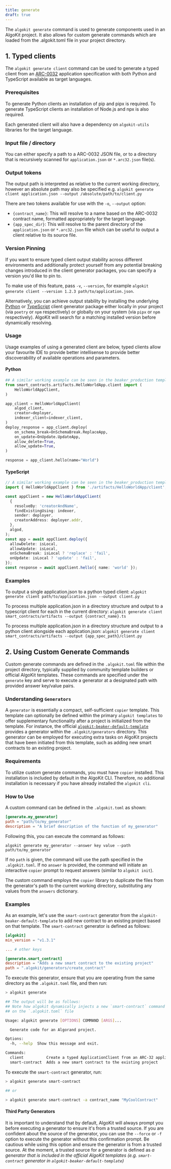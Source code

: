 ```yaml
---
title: generate
draft: true
---
```


The `algokit generate` command is used to generate components used in an AlgoKit project. It also allows for custom generate commands which are loaded from the .algokit.toml file in your project directory.

## 1. Typed clients

The `algokit generate client` command can be used to generate a typed client from an [ARC-0032](https://arc.algorand.foundation/ARCs/arc-0032) application specification with both Python and TypeScript available as target languages.

### Prerequisites

To generate Python clients an installation of pip and pipx is required.
To generate TypeScript clients an installation of Node.js and npx is also required.

Each generated client will also have a dependency on `algokit-utils` libraries for the target language.

### Input file / directory

You can either specify a path to a ARC-0032 JSON file, or to a directory that is recursively scanned for `application.json` or `*.arc32.json` file(s).

### Output tokens

The output path is interpreted as relative to the current working directory, however an absolute path may also be specified e.g.
`algokit generate client application.json --output /absolute/path/to/client.py`

There are two tokens available for use with the `-o`, `--output` option:

- `{contract_name}`: This will resolve to a name based on the ARC-0032 contract name, formatted appropriately for the target language.
- `{app_spec_dir}`: This will resolve to the parent directory of the `application.json` or `*.arc32.json` file which can be useful to output a client relative to its source file.

### Version Pinning

If you want to ensure typed client output stability across different environments and additionally protect yourself from any potential breaking changes introduced in the client generator packages, you can specify a version you'd like to pin to.

To make use of this feature, pass `-v`, `--version`, for example `algokit generate client --version 1.2.3 path/to/application.json`.

Alternatively, you can achieve output stability by installing the underlying [Python](https://github.com/algorandfoundation/algokit-client-generator-py) or [TypeScript](https://github.com/algorandfoundation/algokit-client-generator-ts) client generator package either locally in your project (via `poetry` or `npm` respectively) or globally on your system (via `pipx` or `npm` respectively). AlgoKit will search for a matching installed version before dynamically resolving.

### Usage

Usage examples of using a generated client are below, typed clients allow your favourite IDE to provide better intellisense to provide better discoverability
of available operations and parameters.

#### Python

```python
## A similar working example can be seen in the beaker_production template, when using Python deployment
from smart_contracts.artifacts.HelloWorldApp.client import (
    HelloWorldAppClient,
)

app_client = HelloWorldAppClient(
    algod_client,
    creator=deployer,
    indexer_client=indexer_client,
)
deploy_response = app_client.deploy(
    on_schema_break=OnSchemaBreak.ReplaceApp,
    on_update=OnUpdate.UpdateApp,
    allow_delete=True,
    allow_update=True,
)

response = app_client.hello(name="World")
```

#### TypeScript

```typescript
// A similar working example can be seen in the beaker_production template, when using TypeScript deployment
import { HelloWorldAppClient } from './artifacts/HelloWorldApp/client';

const appClient = new HelloWorldAppClient(
  {
    resolveBy: 'creatorAndName',
    findExistingUsing: indexer,
    sender: deployer,
    creatorAddress: deployer.addr,
  },
  algod,
);
const app = await appClient.deploy({
  allowDelete: isLocal,
  allowUpdate: isLocal,
  onSchemaBreak: isLocal ? 'replace' : 'fail',
  onUpdate: isLocal ? 'update' : 'fail',
});
const response = await appClient.hello({ name: 'world' });
```

### Examples

To output a single application.json to a python typed client:
`algokit generate client path/to/application.json --output client.py`

To process multiple application.json in a directory structure and output to a typescript client for each in the current directory:
`algokit generate client smart_contracts/artifacts --output {contract_name}.ts`

To process multiple application.json in a directory structure and output to a python client alongside each application.json:
`algokit generate client smart_contracts/artifacts --output {app_spec_path}/client.py`

## 2. Using Custom Generate Commands

Custom generate commands are defined in the `.algokit.toml` file within the project directory, typically supplied by community template builders or official AlgoKit templates. These commands are specified under the `generate` key and serve to execute a generator at a designated path with provided answer key/value pairs.

### Understanding `Generators`

A `generator` is essentially a compact, self-sufficient `copier` template. This template can optionally be defined within the primary `algokit templates` to offer supplementary functionality after a project is initialized from the template. For instance, the official [`algokit-beaker-default-template`](https://github.com/algorandfoundation/algokit-beaker-default-template/tree/main/template_content) provides a generator within the `.algokit/generators` directory. This generator can be employed for executing extra tasks on AlgoKit projects that have been initiated from this template, such as adding new smart contracts to an existing project.

### Requirements

To utilize custom generate commands, you must have `copier` installed. This installation is included by default in the AlgoKit CLI. Therefore, no additional installation is necessary if you have already installed the `algokit cli`.

### How to Use

A custom command can be defined in the `.algokit.toml` as shown:

```toml
[generate.my_generator]
path = "path/to/my_generator"
description = "A brief description of the function of my_generator"
```

Following this, you can execute the command as follows:

`algokit generate my_generator --answer key value --path path/to/my_generator`

If no `path` is given, the command will use the path specified in the `.algokit.toml`. If no `answer` is provided, the command will initiate an interactive `copier` prompt to request answers (similar to `algokit init`).

The custom command employs the `copier` library to duplicate the files from the generator's path to the current working directory, substituting any values from the `answers` dictionary.

### Examples

As an example, let's use the `smart-contract` generator from the `algokit-beaker-default-template` to add new contract to an existing project based on that template. The `smart-contract` generator is defined as follows:

```toml
[algokit]
min_version = "v1.3.1"

... # other keys

[generate.smart_contract]
description = "Adds a new smart contract to the existing project"
path = ".algokit/generators/create_contract"
```

To execute this generator, ensure that you are operating from the same directory as the `.algokit.toml` file, and then run:

```bash
> algokit generate

## The output will be as follows:
## Note how algokit dynamically injects a new `smart-contract` command based
## on the `.algokit.toml` file

Usage: algokit generate [OPTIONS] COMMAND [ARGS]...

  Generate code for an Algorand project.

Options:
  -h, --help  Show this message and exit.

Commands:
  client          Create a typed ApplicationClient from an ARC-32 application.json
  smart-contract  Adds a new smart contract to the existing project
```

To execute the `smart-contract` generator, run:

```bash
> algokit generate smart-contract

## or

> algokit generate smart-contract -a contract_name "MyCoolContract"
```

#### Third Party Generators

It is important to understand that by default, AlgoKit will always prompt you before executing a generator to ensure it's from a trusted source. If you are confident about the source of the generator, you can use the `--force` or `-f` option to execute the generator without this confirmation prompt. Be cautious while using this option and ensure the generator is from a trusted source. At the moment, a trusted source for a generator is defined as _a generator that is included in the official AlgoKit templates (e.g. `smart-contract` generator in `algokit-beaker-default-template`)_
